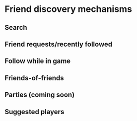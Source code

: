# Friend discovery mechanisms

<WorkInProgress />

## Search

## Friend requests/recently followed

## Follow while in game

## Friends-of-friends

## Parties (coming soon)

## Suggested players
